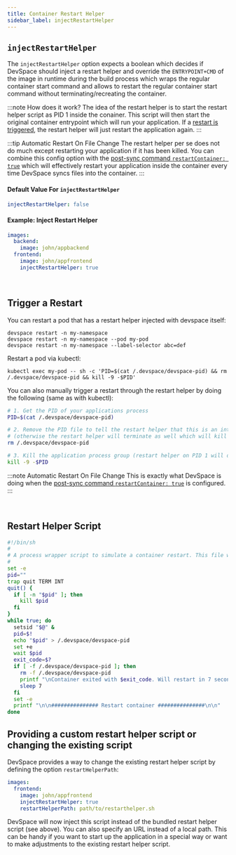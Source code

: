 ```yaml
---
title: Container Restart Helper
sidebar_label: injectRestartHelper
---
```


## `injectRestartHelper`
The `injectRestartHelper` option expects a boolean which decides if DevSpace should inject a restart helper and override the `ENTRYPOINT+CMD` of the image in runtime during the build process which wraps the regular container start command and allows to restart the regular container start command without terminating/recreating the container.


:::note How does it work?
The idea of the restart helper is to start the restart helper script as PID 1 inside the conainer. This script will then start the original container entrypoint which will run your application. If a [restart is triggered](#trigger-a-restart), the restart helper will just restart the application again.
:::

:::tip Automatic Restart On File Change
The restart helper per se does not do much except restarting your application if it has been killed. You can combine this config option with the [post-sync command `restartContainer: true`](../development/file-synchronization.mdx#onuploadrestartcontainer) which will effectively restart your application inside the container every time DevSpace syncs files into the container.
:::


#### Default Value For `injectRestartHelper`
```yaml
injectRestartHelper: false
```

#### Example: Inject Restart Helper
```yaml
images:
  backend:
    image: john/appbackend
  frontend:
    image: john/appfrontend
    injectRestartHelper: true
```


<br/>

## Trigger a Restart
You can restart a pod that has a restart helper injected with devspace itself:
```
devspace restart -n my-namespace
devspace restart -n my-namespace --pod my-pod
devspace restart -n my-namespace --label-selector abc=def
```

Restart a pod via kubectl:
```
kubectl exec my-pod -- sh -c 'PID=$(cat /.devspace/devspace-pid) && rm /.devspace/devspace-pid && kill -9 -$PID' 
```

You can also manually trigger a restart through the restart helper by doing the following (same as with kubectl):
```bash
# 1. Get the PID of your applications process
PID=$(cat /.devspace/devspace-pid)

# 2. Remove the PID file to tell the restart helper that this is an intended restart
# (otherwise the restart helper will terminate as well which will kill the container)
rm /.devspace/devspace-pid

# 3. Kill the application process group (restart helper on PID 1 will detect this and restart it again)
kill -9 -$PID
```

:::note Automatic Restart On File Change
This is exactly what DevSpace is doing when the [post-sync command `restartContainer: true`](../development/file-synchronization.mdx#onuploadrestartcontainer) is configured.
:::


<br/>

## Restart Helper Script
```bash
#!/bin/sh
#
# A process wrapper script to simulate a container restart. This file was injected with devspace during the build process
#
set -e
pid=""
trap quit TERM INT
quit() {
  if [ -n "$pid" ]; then
    kill $pid
  fi
}
while true; do
  setsid "$@" &
  pid=$!
  echo "$pid" > /.devspace/devspace-pid
  set +e
  wait $pid
  exit_code=$?
  if [ -f /.devspace/devspace-pid ]; then
    rm -f /.devspace/devspace-pid
    printf "\nContainer exited with $exit_code. Will restart in 7 seconds...\n"
    sleep 7
  fi
  set -e
  printf "\n\n############### Restart container ###############\n\n"
done
```

## Providing a custom restart helper script or changing the existing script

DevSpace provides a way to change the existing restart helper script by defining the option `restartHelperPath`:
```yaml
images:
  frontend:
    image: john/appfrontend
    injectRestartHelper: true
    restartHelperPath: path/to/restarthelper.sh
```

DevSpace will now inject this script instead of the bundled restart helper script (see above). You can also specify an URL instead of a local path. This can be handy if you want to start up the application in a special way or want to make adjustments to the existing restart helper script.

